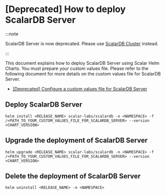 # [Deprecated] How to deploy ScalarDB Server

:::note

ScalarDB Server is now deprecated. Please use [ScalarDB Cluster](how-to-deploy-scalardb-cluster.mdx) instead.

:::

This document explains how to deploy ScalarDB Server using Scalar Helm Charts. You must prepare your custom values file. Please refer to the following document for more details on the custom values file for ScalarDB Server.

* [[Deprecated] Configure a custom values file for ScalarDB Server](configure-custom-values-scalardb.mdx)

## Deploy ScalarDB Server

```console
helm install <RELEASE_NAME> scalar-labs/scalardb -n <NAMESPACE> -f /<PATH_TO_YOUR_CUSTOM_VALUES_FILE_FOR_SCALARDB_SERVER> --version <CHART_VERSION>
```

## Upgrade the deployment of ScalarDB Server

```console
helm upgrade <RELEASE_NAME> scalar-labs/scalardb -n <NAMESPACE> -f /<PATH_TO_YOUR_CUSTOM_VALUES_FILE_FOR_SCALARDB_SERVER> --version <CHART_VERSION>
```

## Delete the deployment of ScalarDB Server

```console
helm uninstall <RELEASE_NAME> -n <NAMESPACE>
```
